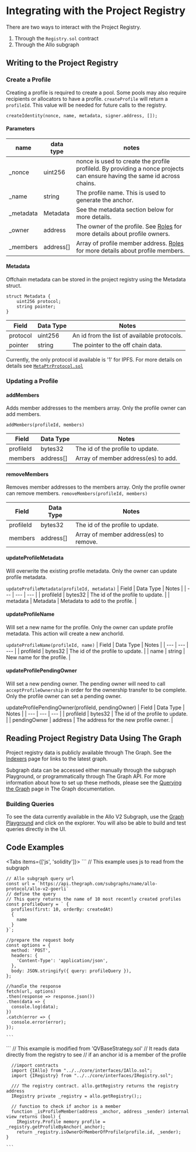 
# Integrating with the Project Registry
There are two ways to interact with the Project Registry. 
1. Through the `Registry.sol` contract
2. Through the Allo subgraph

## Writing to the Project Registry
### Create a Profile
Creating a profile is required to create a pool. Some pools may also require 
recipients or allocators to have a profile. 
`createProfile` will return a `profileId`. This value will be needed for 
future calls to the registry.

```
createIdentity(nonce, name, metadata, signer.address, []);
```
  #### Parameters
| name | data type | notes |
| --- | --- | --- |
| _nonce | uint256 | nonce is used to create the profile profileId. By providing a nonce projects can ensure having the same id across chains. |
| _name | string | The profile name. This is used to generate the anchor. |
| _metadata | Metadata | See the metadata section below for more details.|
| _owner | address | The owner of the profile. See [Roles](/roles.md) for more details about profile owners. |
| _members | address[] | Array of profile member address. [Roles](/roles.md) for more details about profile members. |

#### Metadata

Offchain metadata can be stored in the project registry using the Metadata
struct.

```solidity
struct Metadata {
    uint256 protocol;
    string pointer;
}
```
| Field | Data Type | Notes |
| --- | --- | --- |
| protocol | uint256 | An id from the list of available protocols. | 
| pointer | string | The pointer to the off chain data. | 

Currently, the only protocol id available is '1' for IPFS. For more details on
details see
[`MetaPtrProtocol.sol`](https://github.com/allo-protocol/allo-contracts/blob/main/docs/MetaPtrProtocol.md)

### Updating a Profile

#### addMembers 
Adds member addresses to the members array.
Only the profile owner can add members.
```
addMembers(profileId, members)
```

| Field | Data Type | Notes |
| --- | --- | --- |
| profileId | bytes32 | The id of the profile to update. | 
| members | address[] | Array of member address(es) to add. | 

#### removeMembers
Removes member addresses to the members array.
Only the profile owner can remove members.
`removeMembers(profileId, members)`

| Field | Data Type | Notes |
| --- | --- | --- |
| profileId | bytes32 | The id of the profile to update. | 
| members | address[] | Array of member address(es) to remove. | 

#### updateProfileMetadata
Will overwrite the existing profile metadata. 
Only the owner can update profile metadata. 

`updateProfileMetadata(profileId, metadata)`
| Field | Data Type | Notes |
| --- | --- | --- |
| profileId | bytes32 | The id of the profile to update. | 
| metadata | Metadata | Metadata to add to the profile. | 

#### updateProfileName
Will set a new name for the profile. 
Only the owner can update profile metadata. 
This action will create a new anchorId.

`updateProfileName(profileId, name)`
| Field | Data Type | Notes |
| --- | --- | --- |
| profileId | bytes32 | The id of the profile to update. | 
| name | string | New name for the profile. | 

#### updateProfilePendingOwner
Will set a new pending owner. The pending owner will need to call 
`acceptProfileOwnership` in order for the ownership transfer to be complete.
Only the profile owner can set a pending owner. 

updateProfilePendingOwner(profileId, pendingOwner)
| Field | Data Type | Notes |
| --- | --- | --- |
| profileId | bytes32 | The id of the profile to update. | 
| pendingOwner | address | The address for the new profile owner. | 

## Reading Project Registry Data Using The Graph

Project registry data is publicly available through The Graph.
See the [Indexers](../overview/indexers.md) page for links to the
latest graph.


Subgraph data can be accessed either manually through the subgraph Playground,
or programmatically through The Graph API. For more information about how to set
up these methods, please see the [Querying the
Graph](https://thegraph.com/docs/en/querying/querying-the-graph/) page in The
Graph documentation.

### Building Queries
To see the data currently available in the Allo V2 Subgraph, use the 
[Graph Playground](https://thegraph.com/hosted-service/subgraph/allo-protocol/allo-v2-goerli) 
and click on the explorer. You will also be able to build and test
queries directly in the UI. 

## Code Examples
<Tabs items={['js', 'solidity']}>
  <Tab>
    ```
    // This example uses js to read from the subgraph
    
    // Allo subgraph query url
    const url = `https://api.thegraph.com/subgraphs/name/allo-protocol/allo-v2-goerli`
    // define the query
    // This query returns the name of 10 most recently created profiles
    const profileQuery = ` {
      profiles(first: 10, orderBy: createdAt) 
      {
        name
      }
    }`;
    
    //prepare the request body
    const options = {
      method: 'POST',
      headers: {
        'Content-Type': 'application/json',
      },
      body: JSON.stringify({ query: profileQuery }),
    };

    //handle the response
    fetch(url, options)
    .then(response => response.json())
    .then(data => {
      console.log(data);
    })
    .catch(error => {
      console.error(error);
    });

    ```
  </Tab>

  <Tab>
    ```
      // This example is modified from 'QVBaseStrategy.sol'
      // It reads data directly from the registry to see 
      // if an anchor id is a member of the profile

      //import contracts
      import {IAllo} from "../../core/interfaces/IAllo.sol";
      import {IRegistry} from "../../core/interfaces/IRegistry.sol";

      /// The registry contract. allo.getRegistry returns the registry address
      IRegistry private _registry = allo.getRegistry();;

      // function to check if anchor is a member
      function _isProfileMember(address _anchor, address _sender) internal view returns (bool) {
        IRegistry.Profile memory profile = _registry.getProfileByAnchor(_anchor);
        return _registry.isOwnerOrMemberOfProfile(profile.id, _sender);
    }

    ```
  </Tab>
</Tabs>




